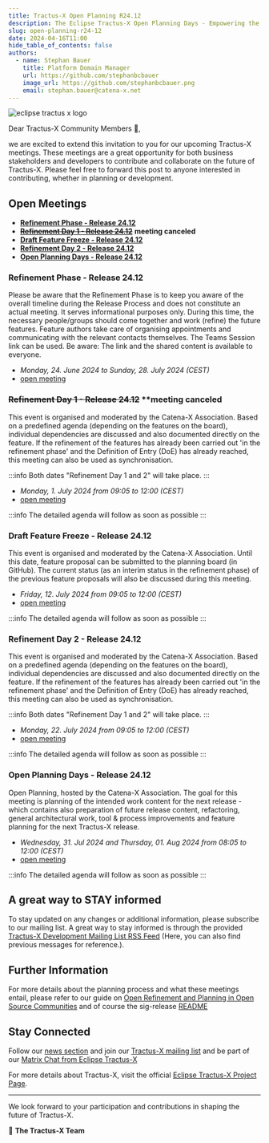 ```yaml
---
title: Tractus-X Open Planning R24.12
description: The Eclipse Tractus-X Open Planning Days - Empowering the Catena-X Data Space
slug: open-planning-r24-12
date: 2024-04-16T11:00
hide_table_of_contents: false
authors:
  - name: Stephan Bauer
    title: Platform Domain Manager
    url: https://github.com/stephanbcbauer
    image_url: https://github.com/stephanbcbauer.png
    email: stephan.bauer@catena-x.net
---
```


![eclipse tractus x logo](/img/Tractus-X_openplanning.png)

Dear Tractus-X Community Members 🎉,

we are excited to extend this invitation to you for our upcoming Tractus-X meetings. These meetings are a great opportunity for both business stakeholders and developers to contribute and collaborate on the future of Tractus-X.
Please feel free to forward this post to anyone interested in contributing, whether in planning or development.

## Open Meetings

- **[Refinement Phase - Release 24.12](#refinement-phase---release-2412)**
- ~~**[Refinement Day 1 - Release 24.12](#refinement-day-1---release-2412)**~~ **meeting canceled**
- **[Draft Feature Freeze - Release 24.12](#draft-feature-freeze---release-2412)**
- **[Refinement Day 2 - Release 24.12](#refinement-day-2---release-2412)**
- **[Open Planning Days - Release 24.12](#open-planning-days---release-2412)**


<!--truncate-->

### Refinement Phase - Release 24.12

Please be aware that the Refinement Phase is to keep you aware of the overall timeline during the Release Process and does not constitute an actual meeting. It serves informational
purposes only. During this time, the necessary people/groups should come together and work (refine) the future features. Feature authors take care of organising appointments and
communicating with the relevant contacts themselves. The Teams Session link can be used. Be aware: The link and the shared content is available to everyone.

- *Monday, 24. June 2024 to Sunday, 28. July 2024 (CEST)*
- [open meeting](https://eclipse-tractusx.github.io/community/open-meetings/#Refinement%20Phase%20-%20Release%2024.12)

### ~~Refinement Day 1 - Release 24.12~~ **meeting canceled

This event is organised and moderated by the Catena-X Association. Based on a predefined agenda (depending on the features on the board), individual dependencies are discussed and
also documented directly on the feature. If the refinement of the features has already been carried out 'in the refinement phase' and the Definition of Entry (DoE) has already reached,
this meeting can also be used as synchronisation.

:::info
Both dates "Refinement Day 1 and 2" will take place.
:::

- *Monday, 1. July 2024 from 09:05 to 12:00 (CEST)*
- [open meeting](https://eclipse-tractusx.github.io/community/open-meetings/#Refinement%20Day%201%20-%20Release%2024.12)

:::info
The detailed agenda will follow as soon as possible
:::

### Draft Feature Freeze - Release 24.12

This event is organised and moderated by the Catena-X Association. Until this date, feature proposal can be submitted to the planning board (in GitHub). The current status (as an
interim status in the refinement phase) of the previous feature proposals will also be discussed during this meeting.

- *Friday, 12. July 2024 from 09:05 to 12:00 (CEST)*
- [open meeting](https://eclipse-tractusx.github.io/community/open-meetings/#Draft%20Feature%20Freeze%20-%20Release%2024.12)

:::info
The detailed agenda will follow as soon as possible
:::

### Refinement Day 2 - Release 24.12

This event is organised and moderated by the Catena-X Association. Based on a predefined agenda (depending on the features on the board), individual dependencies are discussed and
also documented directly on the feature. If the refinement of the features has already been carried out 'in the refinement phase' and the Definition of Entry (DoE) has already reached,
this meeting can also be used as synchronisation.

:::info
Both dates "Refinement Day 1 and 2" will take place.
:::

- *Monday, 22. July 2024 from 09:05 to 12:00 (CEST)*
- [open meeting](https://eclipse-tractusx.github.io/community/open-meetings/#Refinement%20Day%202%20-%20Release%2024.12)

:::info
The detailed agenda will follow as soon as possible
:::

### Open Planning Days - Release 24.12

Open Planning, hosted by the Catena-X Association. The goal for this meeting is planning of the intended work content for the next release - which contains also preparation of future
release content, refactoring, general architectural work, tool & process improvements and feature planning for the next Tractus-X release.

- *Wednesday, 31. Jul 2024 and Thursday, 01. Aug 2024 from 08:05 to 12:00 (CEST)*
- [open meeting](https://eclipse-tractusx.github.io/community/open-meetings/#Open%20Planning%20Days%20-%20Release%2024.12)

:::info
The detailed agenda will follow as soon as possible
:::

## A great way to STAY informed

To stay updated on any changes or additional information, please subscribe to our mailing list. A great way to stay informed is through the provided [Tractus-X Development Mailing List RSS Feed](https://www.eclipse.org/lists/tractusx-dev/maillist.rss) (Here, you can also find previous messages for reference.).

## Further Information

For more details about the planning process and what these meetings entail, please refer to our guide on [Open Refinement and Planning in Open Source Communities](https://github.com/eclipse-tractusx/sig-release/blob/main/docs/open-refinement-and-planning.md)
 and of course the sig-release [README](https://github.com/eclipse-tractusx/sig-release/blob/main/README.md)

## Stay Connected

Follow our [news section](https://eclipse-tractusx.github.io/blog) and join our [Tractus-X mailing list](https://eclipse-tractusx.github.io/docs/oss/how-to-contribute/#dev-mailinglist)
and be part of our [Matrix Chat from Eclipse Tractus-X](https://chat.eclipse.org/#/room/#tools.tractus-x:matrix.eclipse.org)

For more details about Tractus-X, visit the official [Eclipse Tractus-X Project Page](https://projects.eclipse.org/projects/automotive.tractusx).

---

We look forward to your participation and contributions in shaping the future of Tractus-X.

🚀 **The Tractus-X Team**
